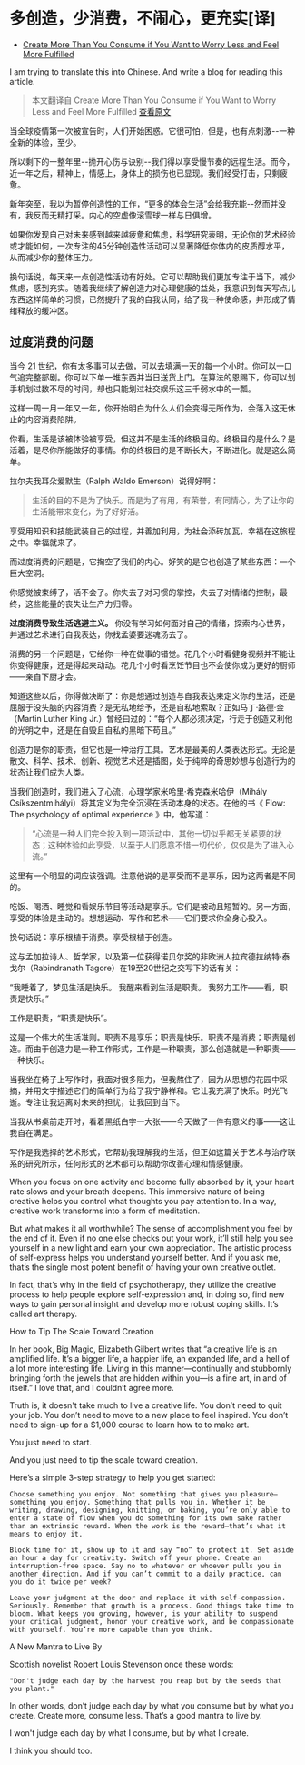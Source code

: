 # 多创造，少消费，不闹心，更充实[译]


- [Create More Than You Consume if You Want to Worry Less and Feel More Fulfilled](https://www.omaritani.com/blog/create-more-consume-less)

I am trying to translate this into Chinese.
And write a blog for reading this article.

> 本文翻译自 Create More Than You Consume if You Want to Worry Less and Feel More Fulfilled
> [查看原文](https://www.omaritani.com/blog/create-more-consume-less)


<RichImage src='https://images.squarespace-cdn.com/content/v1/52d481cbe4b0e9203b293536/1614465964414-FAZUE462PGF9WVBOD56S/Create+More%2C+Consume+Less.png?format=2500w' />

当全球疫情第一次被宣告时，人们开始困惑。它很可怕，但是，也有点刺激--一种全新的体验，至少。

所以剩下的一整年里--抛开心伤与诀别--我们得以享受慢节奏的远程生活。而今，近一年之后，精神上，情感上，身体上的损伤也已显现。我们经受打击，只剩疲惫。

新年突至，我以为暂停创造性的工作，“更多的体会生活”会给我充能--然而并没有，我反而无精打采。内心的空虚像滚雪球一样与日俱增。

如果你发现自己对未来感到越来越疲惫和焦虑，科学研究表明，无论你的艺术经验或才能如何，一次专注的45分钟创造性活动可以显著降低你体内的皮质醇水平，从而减少你的整体压力。

换句话说，每天来一点创造性活动有好处。它可以帮助我们更加专注于当下，减少焦虑，感到充实。随着我继续了解创造力对心理健康的益处，我意识到每天写点儿东西这样简单的习惯，已然提升了我的自我认同，给了我一种使命感，并形成了情绪释放的缓冲区。

## 过度消费的问题

当今 21 世纪，你有太多事可以去做，可以去填满一天的每一个小时。你可以一口气追完整部剧。你可以下单一堆东西并当日送货上门。在算法的恩赐下，你可以划手机划过数不尽的时间，却也只能划过社交娱乐这三千弱水中的一瓢。

这样一周一月一年又一年，你开始明白为什么人们会变得无所作为，会落入这无休止的内容消费陷阱。

你看，生活是该被体验被享受，但这并不是生活的终极目的。终极目的是什么？是活着，是尽你所能做好的事情。你的终极目的是不断长大，不断进化。就是这么简单。

拉尔夫我耳朵爱默生（Ralph Waldo Emerson）说得好啊：

> 生活的目的不是为了快乐。而是为了有用，有荣誉，有同情心，为了让你的生活能带来变化，为了好好活。

享受用知识和技能武装自己的过程，并善加利用，为社会添砖加瓦，幸福在这旅程之中。幸福就来了。

而过度消费的问题是，它掏空了我们的内心。好笑的是它也创造了某些东西：一个巨大空洞。

你感觉被束缚了，活不会了。你失去了对习惯的掌控，失去了对情绪的控制，最终，这些能量的丧失让生产力归零。

**过度消费导致生活逃避主义。** 你没有学习如何面对自己的情绪，探索内心世界，并通过艺术进行自我表达，你找孟婆要迷魂汤去了。

消费的另一个问题是，它给你一种在做事的错觉。花几个小时看健身视频并不能让你变得健康，还是得起来动动。花几个小时看烹饪节目也不会使你成为更好的厨师——亲自下厨才会。

知道这些以后，你得做决断了：你是想通过创造与自我表达来定义你的生活，还是屈服于没头脑的内容消费？是无私地给予，还是自私地索取？正如马丁·路德·金（Martin Luther King Jr.）曾经曰过的：“每个人都必须决定，行走于创造又利他的光明之中，还是在自毁且自私的黑暗下苟且。”

创造力是你的职责，但它也是一种治疗工具。艺术是最美的人类表达形式。无论是散文、科学、技术、创新、视觉艺术还是插图，处于纯粹的奇思妙想与创造行为的状态让我们成为人类。

当我们创造时，我们进入了心流，心理学家米哈里·希克森米哈伊（Mihály Csíkszentmihályi）将其定义为完全沉浸在活动本身的状态。在他的书《 Flow: The psychology of optimal experience 》中，他写道：

> “心流是一种人们完全投入到一项活动中，其他一切似乎都无关紧要的状态；这种体验如此享受，以至于人们愿意不惜一切代价，仅仅是为了进入心流。”

这里有一个明显的词应该强调。注意他说的是享受而不是享乐，因为这两者是不同的。

吃饭、喝酒、睡觉和看娱乐节目等活动是享乐。它们是被动且短暂的。另一方面，享受的体验是主动的。想想运动、写作和艺术——它们要求你全身心投入。

换句话说：享乐根植于消费。享受根植于创造。

这与孟加拉诗人、哲学家，以及第一位获得诺贝尔奖的非欧洲人拉宾德拉纳特·泰戈尔（Rabindranath Tagore）在19至20世纪之交写下的话有关：

“我睡着了，梦见生活是快乐。
我醒来看到生活是职责。
我努力工作——看，职责是快乐。”

工作是职责，“职责是快乐”。

这是一个伟大的生活准则。职责不是享乐；职责是快乐。职责不是消费；职责是创造。而由于创造力是一种工作形式，工作是一种职责，那么创造就是一种职责——一种快乐。

当我坐在椅子上写作时，我面对很多阻力，但我熬住了，因为从思想的花园中采摘，并用文字描述它们的简单行为给了我宁静祥和。它让我充满了快乐。时光飞逝。专注让我远离对未来的担忧，让我回到当下。

当我从书桌前走开时，看着黑纸白字一大张——今天做了一件有意义的事——这让我自在满足。

写作是我选择的艺术形式，它帮助我理解我的生活，但正如这篇关于艺术与治疗联系的研究所示，任何形式的艺术都可以帮助你改善心理和情感健康。


When you focus on one activity and become fully absorbed by it, your heart rate slows and your breath deepens. This immersive nature of being creative helps you control what thoughts you pay attention to. In a way, creative work transforms into a form of meditation.

But what makes it all worthwhile? The sense of accomplishment you feel by the end of it. Even if no one else checks out your work, it’ll still help you see yourself in a new light and earn your own appreciation. The artistic process of self-express helps you understand yourself better. And if you ask me, that’s the single most potent benefit of having your own creative outlet.

In fact, that’s why in the field of psychotherapy, they utilize the creative process to help people explore self-expression and, in doing so, find new ways to gain personal insight and develop more robust coping skills. It’s called art therapy. 

How to Tip The Scale Toward Creation

In her book, Big Magic, Elizabeth Gilbert writes that “a creative life is an amplified life. It’s a bigger life, a happier life, an expanded life, and a hell of a lot more interesting life. Living in this manner—continually and stubbornly bringing forth the jewels that are hidden within you—is a fine art, in and of itself.” I love that, and I couldn’t agree more.

Truth is, it doesn't take much to live a creative life. You don’t need to quit your job. You don’t need to move to a new place to feel inspired. You don’t need to sign-up for a $1,000 course to learn how to to make art.

You just need to start. 

And you just need to tip the scale toward creation.

Here’s a simple 3-step strategy to help you get started:

    Choose something you enjoy. Not something that gives you pleasure—something you enjoy. Something that pulls you in. Whether it be writing, drawing, designing, knitting, or baking, you’re only able to enter a state of flow when you do something for its own sake rather than an extrinsic reward. When the work is the reward—that’s what it means to enjoy it. 

    Block time for it, show up to it and say “no” to protect it. Set aside an hour a day for creativity. Switch off your phone. Create an interruption-free space. Say no to whatever or whoever pulls you in another direction. And if you can’t commit to a daily practice, can you do it twice per week?

    Leave your judgment at the door and replace it with self-compassion. Seriously. Remember that growth is a process. Good things take time to bloom. What keeps you growing, however, is your ability to suspend your critical judgment, honor your creative work, and be compassionate with yourself. You’re more capable than you think.

A New Mantra to Live By

Scottish novelist Robert Louis Stevenson once these words:

    "Don't judge each day by the harvest you reap but by the seeds that you plant." 

In other words, don’t judge each day by what you consume but by what you create. Create more, consume less. That’s a good mantra to live by. 

I won't judge each day by what I consume, but by what I create.

I think you should too.

